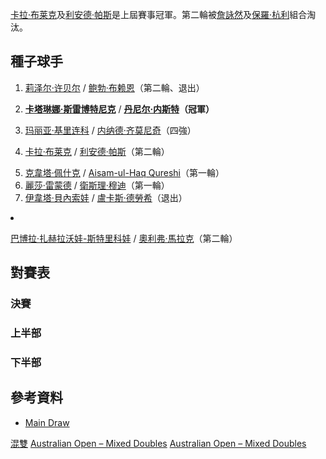 {{noteTA
|T=zh-hans:2011年澳大利亚网球公开赛混合双打比赛; zh-tw:2011年澳洲網球公開賽混合雙打比賽; zh-hk:2011年澳洲網球公開賽混合雙打比賽;
|G1=Tennis
|1=zh-hans:半区;zh-hk:半部;zh-tw:線;
|2=zh-hans:轮;zh-hant:圈;zh-tw:輪;
|3=zh-hans:半决赛;zh-hk:準決賽;zh-tw:四強;
|4=zh-hans:四分之一决赛;zh-hk:半準決賽;zh-tw:八強;
|5=zh-hans:澳大利亚; zh-tw:澳洲; zh-hk:澳洲;
}}

{{GrandSlamEvents|2011|澳洲網球公開賽|
| defchamp = {{flagicon|ZIM}} [[卡拉·布莱克|卡拉·布莱克]] <br />{{flagicon|IND}} [[利安德·帕斯|利安德·帕斯]]
| champ = {{flagicon|SLO}}[[卡塔琳娜·斯雷博特尼克|卡塔琳娜·斯雷博特尼克]] <br /> {{flagicon|CAN}} [[丹尼尔·内斯特|丹尼尔·内斯特]]
| runner = {{flagicon|TPE}} [[詹詠然|詹詠然]]<br />{{flagicon|AUS}} [[保羅·杭利|保羅·杭利]]
| score = 6-3、3-6、[10-7]
}}

{{main|2011年澳洲網球公開賽}}
[[卡拉·布莱克|卡拉·布莱克]]及[[利安德·帕斯|利安德·帕斯]]是上屆賽事冠軍。第二輪被[[詹詠然|詹詠然]]及[[保羅·杭利|保羅·杭利]]組合淘汰。

==種子球手== 
{{col-begin}}
{{col-2}}
# {{flagicon|USA}} [[莉泽尔·许贝尔|莉泽尔·许贝尔]] / {{flagicon|USA}} [[鲍勃·布赖恩|鲍勃·布赖恩]]（第二輪、退出）
# {{flagicon|SLO}} '''[[卡塔琳娜·斯雷博特尼克|卡塔琳娜·斯雷博特尼克]]''' / {{flagicon|CAN}} '''[[丹尼尔·内斯特|丹尼尔·内斯特]]（冠軍）'''
# {{flagicon|RUS}} [[玛丽亚·基里连科|玛丽亚·基里连科]] / {{flagicon|SRB}} [[内纳德·齐莫尼奇|内纳德·齐莫尼奇]]（四強）
# {{flagicon|ZIM}} [[卡拉·布莱克|卡拉·布莱克]] / {{flagicon|IND}} [[利安德·帕斯|利安德·帕斯]]（第二輪）
{{col-2}}
<ol start="5">
<li> {{flagicon|CZE}} [[克韋塔·佩什克|克韋塔·佩什克]] / {{flagicon|PAK}} [[Aisam-ul-Haq_Qureshi|Aisam-ul-Haq Qureshi]]（第一輪）
<li> {{flagicon|USA}} [[麗莎·雷蒙德|麗莎·雷蒙德]] / {{flagicon|RSA}} [[衛斯理·穆迪|衛斯理·穆迪]]（第一輪）
<li> {{flagicon|CZE}} [[伊韋塔·貝內索娃|伊韋塔·貝內索娃]] / {{flagicon|CZE}} [[盧卡斯·德勞希|盧卡斯·德勞希]]（退出）
<li> {{flagicon|CZE}} [[巴博拉·扎赫拉沃娃-斯特里科娃|巴博拉·扎赫拉沃娃-斯特里科娃]] / {{flagicon|AUT}} [[奧利弗·馬拉克|奧利弗·馬拉克]]（第二輪）
{{col-end}}

==對賽表==
{{Draw key}}
===決賽===
{{4TeamBracket-Tennis3-v2
| RD1=四強
| RD2=決賽

| team-width=175

| RD1-seed1= 
| RD1-team1={{flagicon|USA}} [[比丹妮·瑪迪克-辛特斯|比丹妮·瑪迪克-辛特斯]]<br /> {{flagicon|ROU}} [[霍里亞·特卡烏|霍里亞·特卡烏]]
| RD1-score1-1='''6
| RD1-score1-2=3
| RD1-score1-3=[9]
| RD1-seed2= 
| RD1-team2={{flagicon|TPE}} '''[[詹詠然|詹詠然]]<br /> {{flagicon|AUS}} [[保羅·杭利|保羅·杭利]]'''
| RD1-score2-1=2
| RD1-score2-2='''6
| RD1-score2-3='''[11]

| RD1-seed3=3
| RD1-team3={{flagicon|RUS}} [[玛丽亚·基里连科|玛丽亚·基里连科]]<br /> {{flagicon|SRB}} [[内纳德·齐莫尼奇|内纳德·齐莫尼奇]]
| RD1-score3-1=4
| RD1-score3-2=5
| RD1-score3-3= 
| RD1-seed4=2
| RD1-team4={{flagicon|SLO}}'''[[卡塔琳娜·斯雷博特尼克|卡塔琳娜·斯雷博特尼克]] <br /> {{flagicon|CAN}} [[丹尼尔·内斯特|丹尼尔·内斯特]]
| RD1-score4-1='''6
| RD1-score4-2='''7
| RD1-score4-3= 

| RD2-seed1= 
| RD2-team1={{flagicon|TPE}} [[詹詠然|詹詠然]]<br /> {{flagicon|AUS}} [[保羅·杭利|保羅·杭利]]
| RD2-score1-1=3
| RD2-score1-2='''6
| RD2-score1-3=[7]
| RD2-seed2=2
| RD2-team2={{flagicon|SLO}}[[卡塔琳娜·斯雷博特尼克|卡塔琳娜·斯雷博特尼克]] <br /> {{flagicon|CAN}} [[丹尼尔·内斯特|丹尼尔·内斯特]]
| RD2-score2-1='''6
| RD2-score2-2=3
| RD2-score2-3='''[10]
}}

===上半部===
{{16TeamBracket-Compact-Tennis3
| RD1=第一輪
| RD2=第二輪
| RD3=八強
| RD4=四強

| RD1-seed01=1
| RD1-team01={{flagicon|USA}} '''[[莉泽尔·许贝尔|许贝尔]] <br /> {{flagicon|USA}} [[鲍勃·布赖恩|布赖恩]]'''
| RD1-score01-1='''7
| RD1-score01-2='''6
| RD1-score01-3= 
| RD1-seed02= 
| RD1-team02={{flagicon|RUS}} [[艾蓮娜·費絲蓮娜|費絲蓮娜]]<br /> {{flagicon|BAH}} [[马克·诺尔斯|诺尔斯]]
| RD1-score02-1=4
| RD1-score02-2=3
| RD1-score02-3= 

| RD1-seed03=Alt
| RD1-team03={{flagicon|ROU}} [[Monica_Niculescu|M Niculescu]]<br /> {{flagicon|USA}} [[Eric_Butorac|E Butorac]]
| RD1-score03-1=1
| RD1-score03-2=2
| RD1-score03-3= 
| RD1-seed04=WC
| RD1-team04={{flagicon|AUS}} [[莎莉·比爾絲|比爾絲]]<br /> {{flagicon|AUS}} [[卡斯登·波爾|波爾]]
| RD1-score04-1='''6
| RD1-score04-2='''6
| RD1-score04-3= 

| RD1-seed05=WC
| RD1-team05={{flagicon|AUS}} '''[[蘇菲·費格遜|費格遜]]<br /> {{flagicon|AUS}} [[Marinko_Matosevic|M Matosevic]]'''
| RD1-score05-1='''6
| RD1-score05-2=2
| RD1-score05-3='''[10]
| RD1-seed06=WC
| RD1-team06={{flagicon|AUS}} [[Olivia_Rogowska|O Rogowska]]<br /> {{flagicon|AUS}} [[Matthew_Ebden|M Ebden]]
| RD1-score06-1=4
| RD1-score06-2='''6
| RD1-score06-3=[8]

| RD1-seed07= 
| RD1-team07={{flagicon|USA}} '''[[比丹妮·瑪迪克-辛特斯|瑪迪克-辛特斯]]<br /> {{flagicon|ROU}} [[霍里亞·特卡烏|特卡烏]]'''
| RD1-score07-1='''6
| RD1-score07-2='''6
| RD1-score07-3= 
| RD1-seed08=6
| RD1-team08={{flagicon|USA}} [[麗莎·雷蒙德|雷蒙德]]<br /> {{flagicon|RSA}} [[衛斯理·穆迪|穆迪]]
| RD1-score08-1=4
| RD1-score08-2=2
| RD1-score08-3= 

| RD1-seed09=4
| RD1-team09={{flagicon|ZIM}} '''[[卡拉·布莱克|布莱克]]<br /> {{flagicon|IND}} [[利安德·帕斯|帕斯]]'''
| RD1-score09-1='''7
| RD1-score09-2=4
| RD1-score09-3='''[12]
| RD1-seed10= 
| RD1-team10={{flagicon|RUS}} [[阿麗莎·克萊班諾娃|克萊班諾娃]]<br /> {{flagicon|BLR}} [[马克斯·米尔内|米尔内]]
| RD1-score10-1=6
| RD1-score10-2='''6
| RD1-score10-3=[10]

| RD1-seed11= 
| RD1-team11={{flagicon|TPE}} '''[[詹詠然|詹]]<br /> {{flagicon|AUS}} [[保羅·杭利|杭利]]'''
| RD1-score11-1='''6
| RD1-score11-2='''6
| RD1-score11-3= 
| RD1-seed12= 
| RD1-team12={{flagicon|SUI}} [[迪美雅·芭辛絲姬|芭辛絲姬]]<br /> {{flagicon|SVK}} [[Michal_Mertiňák|M Mertiňák]]
| RD1-score12-1=2
| RD1-score12-2=0
| RD1-score12-3= 

| RD1-seed13=WC
| RD1-team13={{flagicon|AUS}} [[艾丽西亚·莫利克|莫利克]]<br /> {{flagicon|AUS}} [[彼得·盧扎克|盧扎克]]
| RD1-score13-1=3
| RD1-score13-2='''6
| RD1-score13-3=[11]
| RD1-seed14= 
| RD1-team14={{flagicon|TPE}} '''[[莊佳容|莊]]<br /> {{flagicon|BEL}} [[迪克·諾曼|諾曼]]'''
| RD1-score14-1='''6
| RD1-score14-2=3
| RD1-score14-3='''[13]

| RD1-seed15=WC
| RD1-team15={{flagicon|CRO}} [[Mirjana_Lučić|M Lučić]]<br /> {{flagicon|AUS}} [[Bernard_Tomic|B Tomic]]
| RD1-score15-1=6<sup>3</sup>
| RD1-score15-2=3
| RD1-score15-3= 
| RD1-seed16=8
| RD1-team16={{flagicon|CZE}} '''[[巴博拉·扎赫拉沃娃-斯特里科娃|扎赫拉沃娃-斯特里科娃]]<br /> {{flagicon|AUT}} [[奧利華·馬華治|馬華治]]'''
| RD1-score16-1='''7
| RD1-score16-2='''6
| RD1-score16-3= 

| RD2-seed01=1
| RD2-team01={{flagicon|USA}} [[莉泽尔·许贝尔|许贝尔]] <br /> {{flagicon|USA}} [[鲍勃·布赖恩|布赖恩]]
| RD2-score01-1= 
| RD2-score01-2= 
| RD2-score01-3= 
| RD2-seed02=WC
| RD2-team02={{flagicon|AUS}} '''[[莎莉·比爾絲|比爾絲]]<br /> {{flagicon|AUS}} [[卡斯登·波爾|波爾]]'''
| RD2-score02-1=<small>w/o</small>
| RD2-score02-2= 
| RD2-score02-3= 

| RD2-seed03=WC
| RD2-team03={{flagicon|AUS}} [[蘇菲·費格遜|費格遜]]<br /> {{flagicon|AUS}} [[Marinko_Matosevic|M Matosevic]]
| RD2-score03-1=1
| RD2-score03-2=2
| RD2-score03-3= 
| RD2-seed04= 
| RD2-team04={{flagicon|USA}} '''[[比丹妮·瑪迪克-辛特斯|瑪迪克-辛特斯]]<br /> {{flagicon|ROU}} [[霍里亞·特卡烏|特卡烏]]'''
| RD2-score04-1='''6
| RD2-score04-2='''6
| RD2-score04-3= 

| RD2-seed05=4
| RD2-team05={{flagicon|ZIM}} [[卡拉·布莱克|布莱克]]<br /> {{flagicon|IND}} [[利安德·帕斯|帕斯]]
| RD2-score05-1=6<sup>11</sup>
| RD2-score05-2=6<sup>5</sup>
| RD2-score05-3= 
| RD2-seed06= 
| RD2-team06={{flagicon|TPE}} '''[[詹詠然|詹]]<br /> {{flagicon|AUS}} [[保羅·杭利|杭利]]'''
| RD2-score06-1='''7
| RD2-score06-2='''7
| RD2-score06-3= 

| RD2-seed07= 
| RD2-team07={{flagicon|TPE}} '''[[莊佳容|莊]]<br /> {{flagicon|BEL}} [[迪克·諾曼|諾曼]]'''
| RD2-score07-1='''6
| RD2-score07-2='''6
| RD2-score07-3= 
| RD2-seed08=8
| RD2-team08={{flagicon|CZE}} [[巴博拉·扎赫拉沃娃-斯特里科娃|扎赫拉沃娃-斯特里科娃]]<br /> {{flagicon|AUT}} [[奧利華·馬華治|馬華治]]
| RD2-score08-1=4
| RD2-score08-2=4
| RD2-score08-3= 

| RD3-seed01=WC
| RD3-team01={{flagicon|AUS}} [[莎莉·比爾絲|比爾絲]]<br /> {{flagicon|AUS}} [[卡斯登·波爾|波爾]]
| RD3-score01-1=1
| RD3-score01-2=6<sup>1</sup>
| RD3-score01-3= 
| RD3-seed02=
| RD3-team02={{flagicon|USA}} '''[[比丹妮·瑪迪克-辛特斯|瑪迪克-辛特斯]]<br /> {{flagicon|ROU}} [[霍里亞·特卡烏|特卡烏]]'''
| RD3-score02-1='''6
| RD3-score02-2='''7
| RD3-score02-3= 

| RD3-seed03= 
| RD3-team03={{flagicon|TPE}} '''[[詹詠然|詹]]<br /> {{flagicon|AUS}} [[保羅·杭利|杭利]]'''
| RD3-score03-1='''6
| RD3-score03-2=4
| RD3-score03-3='''[10]
| RD3-seed04= 
| RD3-team04={{flagicon|TPE}} [[莊佳容|莊]]<br /> {{flagicon|BEL}} [[迪克·諾曼|諾曼]]
| RD3-score04-1=2
| RD3-score04-2='''6
| RD3-score04-3=[7]

| RD4-seed01= 
| RD4-team01={{flagicon|USA}} [[比丹妮·瑪迪克-辛特斯|瑪迪克-辛特斯]]<br /> {{flagicon|ROU}} [[霍里亞·特卡烏|特卡烏]]
| RD4-score01-1= 
| RD4-score01-2= 
| RD4-score01-3= 
| RD4-seed02= 
| RD4-team02={{flagicon|TPE}} [[詹詠然|詹]]<br /> {{flagicon|AUS}} [[保羅·杭利|杭利]]
| RD4-score02-1= 
| RD4-score02-2= 
| RD4-score02-3= 
}}

===下半部===
{{16TeamBracket-Compact-Tennis3
| RD1=第一輪
| RD2=第二輪
| RD3=八強
| RD4=四強

| RD1-seed01=5
| RD1-team01={{flagicon|CZE}} [[克韋塔·佩什克|佩什克]]<br /> {{flagicon|PAK}} [[Aisam-ul-Haq_Qureshi|A-u-H Qureshi]]
| RD1-score01-1='''6
| RD1-score01-2=3
| RD1-score01-3=[5]
| RD1-seed02=WC
| RD1-team02={{flagicon|AUS}} '''[[雷内·斯塔布斯|斯塔布斯]]<br /> {{flagicon|AUS}} [[克里斯·古西奧尼|古西奧尼]]'''
| RD1-score02-1=3
| RD1-score02-2='''6
| RD1-score02-3='''[10]

| RD1-seed03= 
| RD1-team03={{flagicon|USA}} '''[[梅根·蕭內西|蕭內西]]<br /> {{flagicon|ISR}} [[安迪·拉姆|拉姆]]'''
| RD1-score03-1='''6
| RD1-score03-2='''7
| RD1-score03-3= 
| RD1-seed04= 
| RD1-team04={{flagicon|USA}} [[金久慈|金久慈]]<br /> {{flagicon|BRA}} [[馬塞洛·梅洛|梅洛]]
| RD1-score04-1=1
| RD1-score04-2=5
| RD1-score04-3= 

| RD1-seed05=Alt
| RD1-team05={{flagicon|SWE}} '''[[索菲亞·阿維德森|阿維德森]]<br /> {{flagicon|GER}} [[菲利普·普茲斯內爾|普茲斯內爾]]'''
| RD1-score05-1='''6
| RD1-score05-2='''6
| RD1-score05-3= 
| RD1-seed06=Alt
| RD1-team06={{flagicon|POL}} [[Alicja_Rosolska|A Rosolska]]<br /> {{flagicon|GBR}} [[傑米·穆雷|穆雷]]
| RD1-score06-1=3
| RD1-score06-2=3
| RD1-score06-3= 

| RD1-seed07= 
| RD1-team07={{flagicon|CHN}} [[晏紫|晏]]<br /> {{flagicon|IND}} [[Rohan_Bopanna|R Bopanna]]
| RD1-score07-1=6<sup>6</sup>
| RD1-score07-2=1
| RD1-score07-3= 
| RD1-seed08=3
| RD1-team08={{flagicon|RUS}} '''[[玛丽亚·基里连科|基里连科]]<br /> {{flagicon|SRB}} [[内纳德·齐莫尼奇|齐莫尼奇]]'''
| RD1-score08-1='''7
| RD1-score08-2='''6
| RD1-score08-3= 

| RD1-seed09=Alt
| RD1-team09={{flagicon|ITA}} '''[[薩拉·埃拉尼|埃拉尼]]<br /> {{flagicon|ESP}} [[David_Marrero|D Marrero]]'''
| RD1-score09-1='''7
| RD1-score09-2='''6
| RD1-score09-3= 
| RD1-seed10=WC
| RD1-team10={{flagicon|AUS}} [[Jarmila_Groth|J Groth]]<br /> {{flagicon|AUS}} [[Samuel_Groth|S Groth]]
| RD1-score10-1=6<sup>1</sup>
| RD1-score10-2=3
| RD1-score10-3= 

| RD1-seed11= 
| RD1-team11={{flagicon|GER}} [[安德烈婭·佩特科維奇|佩特科維奇]]<br /> {{flagicon|POL}} [[馬利尤斯·費騰柏格|費騰柏格]]
| RD1-score11-1=2
| RD1-score11-2=2
| RD1-score11-3= 
| RD1-seed12= 
| RD1-team12={{flagicon|AUS}} '''[[安娜塔西亞·羅迪諾娃|羅迪諾娃]]<br /> {{flagicon|IND}} [[马赫什·布帕蒂|布帕蒂]]'''
| RD1-score12-1='''6
| RD1-score12-2='''6
| RD1-score12-3= 

| RD1-seed13= 
| RD1-team13={{flagicon|ESP}} [[安娜貝爾·梅迪娜·加里格斯|梅迪娜·加里格斯]]<br /> {{flagicon|ESP}} [[尼古拉斯·阿爾瑪格羅|阿爾瑪格羅]]
| RD1-score13-1=2
| RD1-score13-2=1
| RD1-score13-3= 
| RD1-seed14= 
| RD1-team14={{flagicon|BLR}} '''[[奥尔加·格沃特索娃|格沃特索娃]]<br /> {{flagicon|POL}} [[馬辛·麥考斯基|麥考斯基]]'''
| RD1-score14-1='''6
| RD1-score14-2='''6
| RD1-score14-3= 

| RD1-seed15= 
| RD1-team15={{flagicon|ITA}} [[罗伯塔·芬奇|芬奇]]<br /> {{flagicon|ESP}} [[馬克·洛佩斯|洛佩斯]]
| RD1-score15-1=2
| RD1-score15-2=2
| RD1-score15-3= 
| RD1-seed16=2
| RD1-team16={{flagicon|SLO}} '''[[卡塔琳娜·斯雷博特尼克|斯雷博特尼克]] <br /> {{flagicon|CAN}} [[丹尼尔·内斯特|内斯特]]'''
| RD1-score16-1='''6
| RD1-score16-2='''6
| RD1-score16-3= 

| RD2-seed01=WC
| RD2-team01={{flagicon|AUS}} [[雷内·斯塔布斯|斯塔布斯]]<br /> {{flagicon|AUS}} [[克里斯·古西奧尼|古西奧尼]]
| RD2-score01-1='''7
| RD2-score01-2=4
| RD2-score01-3=[5]
| RD2-seed02= 
| RD2-team02={{flagicon|USA}} [[梅根·蕭內西|蕭內西]]<br /> {{flagicon|ISR}} [[安迪·拉姆|拉姆]]
| RD2-score02-1=5
| RD2-score02-2='''6
| RD2-score02-3='''[10]

| RD2-seed03=Alt
| RD2-team03={{flagicon|SWE}} [[索菲亞·阿維德森|阿維德森]]<br /> {{flagicon|GER}} [[菲利普·普茲斯內爾|普茲斯內爾]]
| RD2-score03-1=3
| RD2-score03-2=4
| RD2-score03-3= 
| RD2-seed04=3
| RD2-team04={{flagicon|RUS}} '''[[玛丽亚·基里连科|基里连科]]<br /> {{flagicon|SRB}} [[内纳德·齐莫尼奇|齐莫尼奇]]'''
| RD2-score04-1='''6
| RD2-score04-2='''6
| RD2-score04-3= 

| RD2-seed05=Alt
| RD2-team05={{flagicon|ITA}} [[薩拉·埃拉尼|埃拉尼]]<br /> {{flagicon|ESP}} [[David_Marrero|D Marrero]]
| RD2-score05-1=3
| RD2-score05-2=1
| RD2-score05-3= 
| RD2-seed06= 
| RD2-team06={{flagicon|AUS}} '''[[安娜塔西亞·羅迪諾娃|羅迪諾娃]]<br /> {{flagicon|IND}} [[马赫什·布帕蒂|布帕蒂]]'''
| RD2-score06-1='''6
| RD2-score06-2='''6
| RD2-score06-3= 

| RD2-seed07= 
| RD2-team07={{flagicon|BLR}} [[奥尔加·格沃特索娃|格沃特索娃]]<br /> {{flagicon|POL}} [[馬辛·麥考斯基|麥考斯基]]
| RD2-score07-1='''6
| RD2-score07-2=4
| RD2-score07-3=4
| RD2-seed08=2
| RD2-team08={{flagicon|SLO}}''' [[卡塔琳娜·斯雷博特尼克|斯雷博特尼克]] <br /> {{flagicon|CAN}} [[丹尼尔·内斯特|内斯特]]'''
| RD2-score08-1=4
| RD2-score08-2='''6
| RD2-score08-3='''[10]

| RD3-seed01= 
| RD3-team01={{flagicon|USA}} [[梅根·蕭內西|蕭內西]]<br /> {{flagicon|ISR}} [[安迪·拉姆|拉姆]]
| RD3-score01-1=1
| RD3-score01-2=6<sup>1</sup>
| RD3-score01-3= 
| RD3-seed02=3
| RD3-team02={{flagicon|RUS}} '''[[玛丽亚·基里连科|基里连科]]<br /> {{flagicon|SRB}} [[内纳德·齐莫尼奇|齐莫尼奇]]'''
| RD3-score02-1='''6
| RD3-score02-2='''7
| RD3-score02-3= 

| RD3-seed03= 
| RD3-team03={{flagicon|AUS}} [[安娜塔西亞·羅迪諾娃|羅迪諾娃]]<br /> {{flagicon|IND}} [[马赫什·布帕蒂|布帕蒂]]
| RD3-score03-1= 
| RD3-score03-2= 
| RD3-score03-3= 
| RD3-seed04=2
| RD3-team04={{flagicon|SLO}}'''[[卡塔琳娜·斯雷博特尼克|斯雷博特尼克]] <br /> {{flagicon|CAN}} [[丹尼尔·内斯特|内斯特]]'''
| RD3-score04-1=w/o
| RD3-score04-2= 
| RD3-score04-3= 

| RD4-seed01=3
| RD4-team01={{flagicon|RUS}} [[玛丽亚·基里连科|基里连科]]<br /> {{flagicon|SRB}} [[内纳德·齐莫尼奇|齐莫尼奇]]
| RD4-score01-1= 
| RD4-score01-2= 
| RD4-score01-3= 
| RD4-seed02=2
| RD4-team02={{flagicon|SLO}}[[卡塔琳娜·斯雷博特尼克|斯雷博特尼克]] <br /> {{flagicon|CAN}} [[丹尼尔·内斯特|内斯特]]
| RD4-score02-1= 
| RD4-score02-2= 
| RD4-score02-3= 
}}

==參考資料==
* [https://web.archive.org/web/20090206033034/http://www.australianopen.com/en_AU/scores/draws/xd/xddraw.pdf Main Draw]

[[Category:2011年澳洲網球公開賽|混雙]]
[[Category:2011_ATP_World_Tour|Australian Open – Mixed Doubles]]
[[Category:2011_WTA_Tour|Australian Open – Mixed Doubles]]